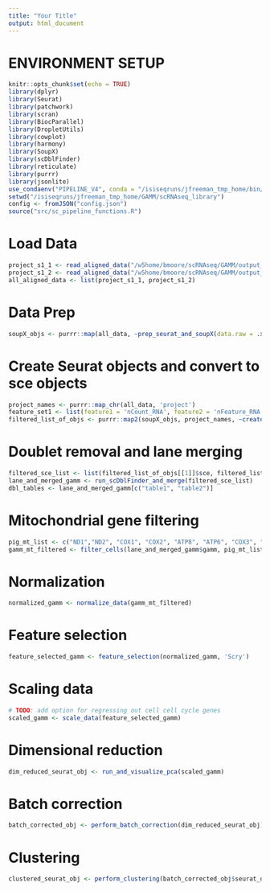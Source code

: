 ```yaml
---
title: "Your Title"
output: html_document
---
```


# ENVIRONMENT SETUP

```r
knitr::opts_chunk$set(echo = TRUE)
library(dplyr)
library(Seurat)
library(patchwork)
library(scran)
library(BiocParallel)
library(DropletUtils)
library(cowplot)
library(harmony)
library(SoupX)
library(scDblFinder)
library(reticulate)
library(purrr)
library(jsonlite)
use_condaenv("PIPELINE_V4", conda = "/isiseqruns/jfreeman_tmp_home/bin/miniconda3/condabin/conda")
setwd("/isiseqruns/jfreeman_tmp_home/GAMM/scRNAseq_library")
config <- fromJSON("config.json")
source("src/sc_pipeline_functions.R")
```

# Load Data
```r
project_s1_1 <- read_aligned_data("/w5home/bmoore/scRNAseq/GAMM/output_S1-1_mm_mt/Solo.out/GeneFull", "gamm_s1-1")
project_s1_2 <- read_aligned_data("/w5home/bmoore/scRNAseq/GAMM/output_S1-2_mm_mt/Solo.out/GeneFull", "gamm_s1-2")
all_aligned_data <- list(project_s1_1, project_s1_2)
```

# Data Prep
```r
soupX_objs <- purrr::map(all_data, ~prep_seurat_and_soupX(data.raw = .x$raw, data = .x$filtered, project = .x$project), .names = purrr::map_chr(all_data, 'project'))
```

# Create Seurat objects and convert to sce objects
```r
project_names <- purrr::map_chr(all_data, 'project')
feature_set1 <- list(feature1 = 'nCount_RNA', feature2 = 'nFeature_RNA')
filtered_list_of_objs <- purrr::map2(soupX_objs, project_names, ~create_seurat_and_sce(out = .x$out, project = .y, feature_set = feature_set1))
```

# Doublet removal and lane merging
```r
filtered_sce_list <- list(filtered_list_of_objs[[1]]$sce, filtered_list_of_objs[[2]]$sce)
lane_and_merged_gamm <- run_scDblFinder_and_merge(filtered_sce_list)
dbl_tables <- lane_and_merged_gamm[c("table1", "table2")]
```

# Mitochondrial gene filtering
```r
pig_mt_list <- c("ND1","ND2", "COX1", "COX2", "ATP8", "ATP6", "COX3", "ND3", "ND4L", "ND4", "ND5", "ND6", "CYTB")
gamm_mt_filtered <- filter_cells(lane_and_merged_gamm$gamm, pig_mt_list)
```

# Normalization
```r
normalized_gamm <- normalize_data(gamm_mt_filtered)
```

# Feature selection
```r
feature_selected_gamm <- feature_selection(normalized_gamm, 'Scry')
```

# Scaling data
```r
# TODO: add option for regressing out cell cell cycle genes
scaled_gamm <- scale_data(feature_selected_gamm)
```

# Dimensional reduction

```r
dim_reduced_seurat_obj <- run_and_visualize_pca(scaled_gamm)
```

# Batch correction
```r
batch_corrected_obj <- perform_batch_correction(dim_reduced_seurat_obj)
```

# Clustering 
```r
clustered_seurat_obj <- perform_clustering(batch_corrected_obj$seurat_obj)
```




